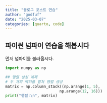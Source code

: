 ```yaml
---
title: "블로그 포스트 연습"
author: "godfuf"
date: "2025-03-07"
categories: [quarto, code]
---
```


## 파이썬 넘파이 연습을 해봅시다

먼저 넘파이를 불러옵시다.
```python
import numpy as np
```


```python
## 행렬 생성 예제
# 두 개의 벡터를 합쳐 행렬 생성
matrix = np.column_stack((np.arange(1, 5),
                        np.arange(12, 16)))
print("행렬:\n", matrix)
```